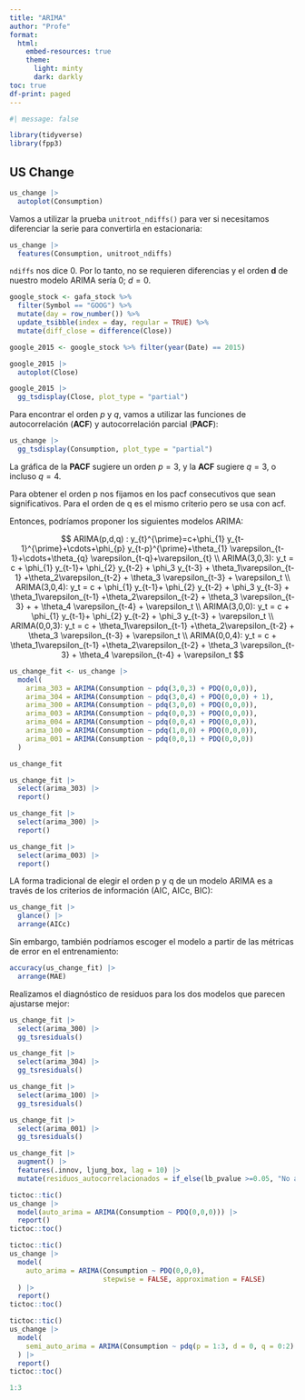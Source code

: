 ```yaml
---
title: "ARIMA"
author: "Profe"
format:
  html:
    embed-resources: true
    theme:
      light: minty
      dark: darkly
toc: true
df-print: paged
---
```


```r
#| message: false

library(tidyverse)
library(fpp3)
```

## US Change

```r
us_change |> 
  autoplot(Consumption)
```

Vamos a utilizar la prueba `unitroot_ndiffs()` para ver si necesitamos diferenciar la serie para convertirla en estacionaria:

```r
us_change |> 
  features(Consumption, unitroot_ndiffs)
```

`ndiffs` nos dice 0. Por lo tanto, no se requieren diferencias y el orden **d** de nuestro modelo ARIMA sería 0; $d = 0$.

```r
google_stock <- gafa_stock %>%
  filter(Symbol == "GOOG") %>%
  mutate(day = row_number()) %>%
  update_tsibble(index = day, regular = TRUE) %>% 
  mutate(diff_close = difference(Close))

google_2015 <- google_stock %>% filter(year(Date) == 2015)

google_2015 |> 
  autoplot(Close)

google_2015 |> 
  gg_tsdisplay(Close, plot_type = "partial")
```


Para encontrar el orden $p$ y $q$, vamos a utilizar las funciones de autocorrelación (**ACF**) y autocorrelación parcial (**PACF**):

```r
us_change |> 
  gg_tsdisplay(Consumption, plot_type = "partial")
```

La gráfica de la **PACF** sugiere un orden $p = 3$, y la **ACF** sugiere $q = 3$, o incluso $q = 4$.

Para obtener el orden p nos fijamos en los pacf consecutivos que sean significativos. Para el orden de q es el mismo criterio pero se usa con acf.

Entonces, podríamos proponer los siguientes modelos ARIMA:

$$
ARIMA(p,d,q) : y_{t}^{\prime}=c+\phi_{1} y_{t-1}^{\prime}+\cdots+\phi_{p} y_{t-p}^{\prime}+\theta_{1} \varepsilon_{t-1}+\cdots+\theta_{q} \varepsilon_{t-q}+\varepsilon_{t} \\
ARIMA(3,0,3): y_t = c +  \phi_{1} y_{t-1}+ \phi_{2} y_{t-2} + \phi_3 y_{t-3} + \theta_1\varepsilon_{t-1} +\theta_2\varepsilon_{t-2} + \theta_3 \varepsilon_{t-3} + \varepsilon_t \\
ARIMA(3,0,4): y_t = c +  \phi_{1} y_{t-1}+ \phi_{2} y_{t-2} + \phi_3 y_{t-3} + \theta_1\varepsilon_{t-1} +\theta_2\varepsilon_{t-2} + \theta_3 \varepsilon_{t-3} + + \theta_4 \varepsilon_{t-4} + \varepsilon_t   \\
ARIMA(3,0,0): y_t = c +  \phi_{1} y_{t-1}+ \phi_{2} y_{t-2} + \phi_3 y_{t-3} + \varepsilon_t \\
ARIMA(0,0,3): y_t = c + \theta_1\varepsilon_{t-1} +\theta_2\varepsilon_{t-2} + \theta_3 \varepsilon_{t-3} + \varepsilon_t \\
ARIMA(0,0,4): y_t = c + \theta_1\varepsilon_{t-1} +\theta_2\varepsilon_{t-2} + \theta_3 \varepsilon_{t-3} + \theta_4 \varepsilon_{t-4} + \varepsilon_t
$$


```r
us_change_fit <- us_change |> 
  model(
    arima_303 = ARIMA(Consumption ~ pdq(3,0,3) + PDQ(0,0,0)),
    arima_304 = ARIMA(Consumption ~ pdq(3,0,4) + PDQ(0,0,0) + 1),
    arima_300 = ARIMA(Consumption ~ pdq(3,0,0) + PDQ(0,0,0)),
    arima_003 = ARIMA(Consumption ~ pdq(0,0,3) + PDQ(0,0,0)),
    arima_004 = ARIMA(Consumption ~ pdq(0,0,4) + PDQ(0,0,0)),
    arima_100 = ARIMA(Consumption ~ pdq(1,0,0) + PDQ(0,0,0)),
    arima_001 = ARIMA(Consumption ~ pdq(0,0,1) + PDQ(0,0,0))
  )

us_change_fit
```

```r
us_change_fit |> 
  select(arima_303) |> 
  report()

us_change_fit |> 
  select(arima_300) |> 
  report()

us_change_fit |> 
  select(arima_003) |> 
  report()
```

LA forma tradicional de elegir el orden p y q de un modelo ARIMA es a través de los criterios de información (AIC, AICc, BIC):

```r
us_change_fit |> 
  glance() |> 
  arrange(AICc)
```

Sin embargo, también podríamos escoger el modelo a partir de las métricas de error en el entrenamiento:

```r
accuracy(us_change_fit) |> 
  arrange(MAE)
```

Realizamos el diagnóstico de residuos para los dos modelos que parecen ajustarse mejor:

```r
us_change_fit |> 
  select(arima_300) |> 
  gg_tsresiduals()

us_change_fit |> 
  select(arima_304) |> 
  gg_tsresiduals()

us_change_fit |> 
  select(arima_100) |> 
  gg_tsresiduals()

us_change_fit |> 
  select(arima_001) |> 
  gg_tsresiduals()
```

```r
us_change_fit |> 
  augment() |> 
  features(.innov, ljung_box, lag = 10) |> 
  mutate(residuos_autocorrelacionados = if_else(lb_pvalue >=0.05, "No autocorrelación", "Autocorrelacionados"))
```

```r
tictoc::tic()
us_change |> 
  model(auto_arima = ARIMA(Consumption ~ PDQ(0,0,0))) |> 
  report()
tictoc::toc()
```

```r
tictoc::tic()
us_change |> 
  model(
    auto_arima = ARIMA(Consumption ~ PDQ(0,0,0), 
                       stepwise = FALSE, approximation = FALSE)
  ) |> 
  report()
tictoc::toc()
```

```r
tictoc::tic()
us_change |> 
  model(
    semi_auto_arima = ARIMA(Consumption ~ pdq(p = 1:3, d = 0, q = 0:2) + PDQ(0,0,0))
  ) |> 
  report()
tictoc::toc()
```

```r
1:3
```
